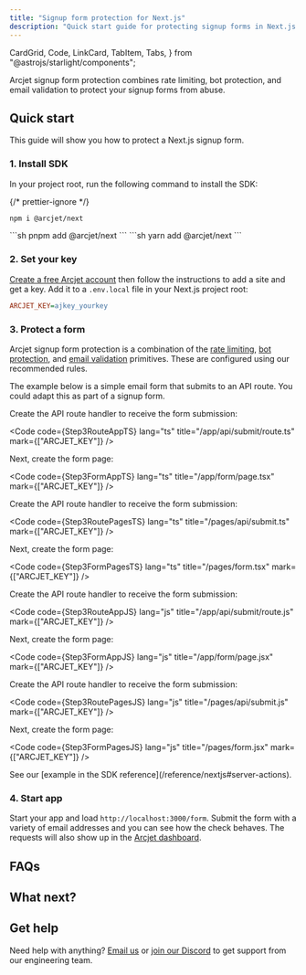 ```yaml
---
title: "Signup form protection for Next.js"
description: "Quick start guide for protecting signup forms in Next.js."
---
```


  CardGrid,
  Code,
  LinkCard,
  TabItem,
  Tabs,
} from "@astrojs/starlight/components";

Arcjet signup form protection combines rate limiting, bot protection, and email
validation to protect your signup forms from abuse.

<WhatIsArcjet />

## Quick start

This guide will show you how to protect a Next.js signup form.

### 1. Install SDK

In your project root, run the following command to install the SDK:

{/* prettier-ignore */}
<Tabs>
<TabItem label="npm">
```sh
npm i @arcjet/next
```
</TabItem>
<TabItem label="pnpm">
```sh
pnpm add @arcjet/next
```
</TabItem>
<TabItem label="yarn">
```sh
yarn add @arcjet/next
```
</TabItem>
</Tabs>

### 2. Set your key

[Create a free Arcjet account](https://app.arcjet.com) then follow the
instructions to add a site and get a key. Add it to a `.env.local` file in your
Next.js project root:

```ini title=".env.local"
ARCJET_KEY=ajkey_yourkey
```

### 3. Protect a form

Arcjet signup form protection is a combination of the [rate
limiting](/rate-limiting/quick-start/nextjs), [bot
protection](/bot-protection/quick-start/nextjs), and [email
validation](/email-validation/quick-start/nextjs) primitives. These are
configured using our recommended rules.

The example below is a simple email form that submits to an API route. You could
adapt this as part of a signup form.

<Tabs>
<TabItem label="TS (App)">
Create the API route handler to receive the form submission:

<Code
  code={Step3RouteAppTS}
  lang="ts"
  title="/app/api/submit/route.ts"
  mark={["ARCJET_KEY"]}
/>

Next, create the form page:

<Code
  code={Step3FormAppTS}
  lang="ts"
  title="/app/form/page.tsx"
  mark={["ARCJET_KEY"]}
/>

</TabItem>
<TabItem label="TS (Pages)">

Create the API route handler to receive the form submission:

<Code
  code={Step3RoutePagesTS}
  lang="ts"
  title="/pages/api/submit.ts"
  mark={["ARCJET_KEY"]}
/>

Next, create the form page:

<Code
  code={Step3FormPagesTS}
  lang="ts"
  title="/pages/form.tsx"
  mark={["ARCJET_KEY"]}
/>

</TabItem>
<TabItem label="JS (App Router)">

Create the API route handler to receive the form submission:

<Code
  code={Step3RouteAppJS}
  lang="js"
  title="/app/api/submit/route.js"
  mark={["ARCJET_KEY"]}
/>

Next, create the form page:

<Code code={Step3FormAppJS} lang="js" title="/app/form/page.jsx" mark={["ARCJET_KEY"]} />
</TabItem>
<TabItem label="JS (Pages Router)">

Create the API route handler to receive the form submission:

<Code
  code={Step3RoutePagesJS}
  lang="js"
  title="/pages/api/submit.js"
  mark={["ARCJET_KEY"]}
/>

Next, create the form page:

<Code
  code={Step3FormPagesJS}
  lang="js"
  title="/pages/form.jsx"
  mark={["ARCJET_KEY"]}
/>

</TabItem>
<TabItem label="Server Actions">
See our [example in the SDK reference](/reference/nextjs#server-actions).
</TabItem>
</Tabs>

### 4. Start app

Start your app and load `http://localhost:3000/form`. Submit the form with a
variety of email addresses and you can see how the check behaves. The requests
will also show up in the [Arcjet dashboard](https://app.arcjet.com).

## FAQs

<FAQs />

## What next?

<CardGrid>
  <LinkCard
    title="Signup form protection reference"
    href="/signup-protection/reference/nextjs"
    description="Full details about signup form protection."
  />
  <LinkCard
    title="SDK reference"
    href="/reference/nextjs"
    description="Next.js SDK reference guide."
  />
  <LinkCard
    title="Testing"
    href="/testing"
    description="Write tests for your rules."
  />
</CardGrid>

## Get help

Need help with anything? [Email us](mailto:support@arcjet.com) or [join our
Discord](https://discord.gg/TPra6jqZDC) to get support from our
engineering team.

<Comments />
